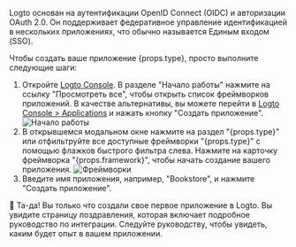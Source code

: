 Logto основан на аутентификации OpenID Connect (OIDC) и авторизации OAuth 2.0. Он поддерживает федеративное управление идентификацией в нескольких приложениях, что обычно называется Единым входом (SSO).

Чтобы создать ваше приложение {props.type}, просто выполните следующие шаги:

1. Откройте [Logto Console](https://cloud.logto.io). В разделе "Начало работы" нажмите на ссылку "Просмотреть все", чтобы открыть список фреймворков приложений. В качестве альтернативы, вы можете перейти в [Logto Console > Applications](https://cloud.logto.io/to/applications) и нажать кнопку "Создать приложение".
   ![Начало работы](../assets/get-started.png)
2. В открывшемся модальном окне нажмите на раздел "{props.type}" или отфильтруйте все доступные фреймворки "{props.type}" с помощью флажков быстрого фильтра слева. Нажмите на карточку фреймворка "{props.framework}", чтобы начать создание вашего приложения.
   ![Фреймворки](../assets/framework-list.png)
3. Введите имя приложения, например, "Bookstore", и нажмите "Создать приложение".

🎉 Та-да! Вы только что создали свое первое приложение в Logto. Вы увидите страницу поздравления, которая включает подробное руководство по интеграции. Следуйте руководству, чтобы увидеть, каким будет опыт в вашем приложении.
